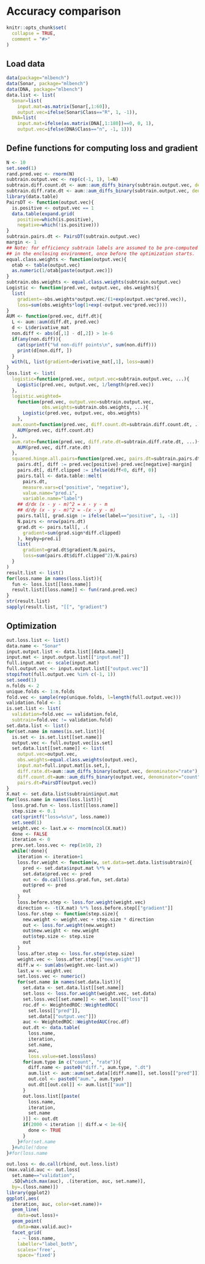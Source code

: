 <!--
%\VignetteEngine{knitr::knitr}
%\VignetteIndexEntry{Accuracy comparison}
-->

# Accuracy comparison

```r
knitr::opts_chunk$set(
  collapse = TRUE,
  comment = "#>"
)
```

## Load data

```r
data(package="mlbench")
data(Sonar, package="mlbench")
data(DNA, package="mlbench")
data.list <- list(
  Sonar=list(
    input.mat=as.matrix(Sonar[,1:60]),
    output.vec=ifelse(Sonar$Class=="R", 1, -1)),
  DNA=list(
    input.mat=ifelse(as.matrix(DNA[,1:180])==0, 0, 1),
    output.vec=ifelse(DNA$Class=="n", -1, 1)))
```

## Define functions for computing loss and gradient

```r
N <- 10
set.seed(1)
rand.pred.vec <- rnorm(N)
subtrain.output.vec <- rep(c(-1, 1), l=N)
subtrain.diff.count.dt <- aum::aum_diffs_binary(subtrain.output.vec, denominator="count")
subtrain.diff.rate.dt <- aum::aum_diffs_binary(subtrain.output.vec, denominator="rate")
library(data.table)
PairsDT <- function(output.vec){
  is.positive <- output.vec == 1
  data.table(expand.grid(
    positive=which(is.positive),
    negative=which(!is.positive)))
}
subtrain.pairs.dt <- PairsDT(subtrain.output.vec)
margin <- 1
## Note: for efficiency subtrain labels are assumed to be pre-computed
## in the enclosing environment, once before the optimization starts.
equal.class.weights <- function(output.vec){
  otab <- table(output.vec)
  as.numeric(1/otab[paste(output.vec)])
}
subtrain.obs.weights <- equal.class.weights(subtrain.output.vec)
Logistic <- function(pred.vec, output.vec, obs.weights){
  list(
    gradient=-obs.weights*output.vec/(1+exp(output.vec*pred.vec)),
    loss=sum(obs.weights*log(1+exp(-output.vec*pred.vec))))
}
AUM <- function(pred.vec, diff.dt){
  L <- aum::aum(diff.dt, pred.vec)
  d <- L$derivative_mat
  non.diff <- abs(d[,1] - d[,2]) > 1e-6
  if(any(non.diff)){
    cat(sprintf("%d non-diff points\n", sum(non.diff)))
    print(d[non.diff, ])
  }
  with(L, list(gradient=derivative_mat[,1], loss=aum))
}  
loss.list <- list(
  logistic=function(pred.vec, output.vec=subtrain.output.vec, ...){
    Logistic(pred.vec, output.vec, 1/length(pred.vec))
  },
  logistic.weighted=
    function(pred.vec, output.vec=subtrain.output.vec,
             obs.weights=subtrain.obs.weights, ...){
      Logistic(pred.vec, output.vec, obs.weights)
    },
  aum.count=function(pred.vec, diff.count.dt=subtrain.diff.count.dt, ...){
    AUM(pred.vec, diff.count.dt)
  },
  aum.rate=function(pred.vec, diff.rate.dt=subtrain.diff.rate.dt, ...){
    AUM(pred.vec, diff.rate.dt)
  },
  squared.hinge.all.pairs=function(pred.vec, pairs.dt=subtrain.pairs.dt, ...){
    pairs.dt[, diff := pred.vec[positive]-pred.vec[negative]-margin]
    pairs.dt[, diff.clipped := ifelse(diff<0, diff, 0)]
    pairs.tall <- data.table::melt(
      pairs.dt,
      measure.vars=c("positive", "negative"),
      value.name="pred.i",
      variable.name="label")
    ## d/dx (x - y - m)^2 = x - y - m
    ## d/dy (x - y - m)^2 = -(x - y - m)
    pairs.tall[, grad.sign := ifelse(label=="positive", 1, -1)]
    N.pairs <- nrow(pairs.dt)
    grad.dt <- pairs.tall[, .(
      gradient=sum(grad.sign*diff.clipped)
    ), keyby=pred.i]
    list(
      gradient=grad.dt$gradient/N.pairs,
      loss=sum(pairs.dt$diff.clipped^2)/N.pairs)
  }
)
result.list <- list()
for(loss.name in names(loss.list)){
  fun <- loss.list[[loss.name]]
  result.list[[loss.name]] <- fun(rand.pred.vec)
}
str(result.list)
sapply(result.list, "[[", "gradient")
```

## Optimization

```r
out.loss.list <- list()
data.name <- "Sonar"
input.output.list <- data.list[[data.name]]
input.mat <- input.output.list[["input.mat"]]
full.input.mat <- scale(input.mat)
full.output.vec <- input.output.list[["output.vec"]]
stopifnot(full.output.vec %in% c(-1, 1))
set.seed(1)
n.folds <- 2
unique.folds <- 1:n.folds
fold.vec <- sample(rep(unique.folds, l=length(full.output.vec)))
validation.fold <- 1
is.set.list <- list(
  validation=fold.vec == validation.fold,
  subtrain=fold.vec != validation.fold)
set.data.list <- list()
for(set.name in names(is.set.list)){
  is.set <- is.set.list[[set.name]]
  output.vec <- full.output.vec[is.set]
  set.data.list[[set.name]] <- list(
    output.vec=output.vec,
    obs.weights=equal.class.weights(output.vec),
    input.mat=full.input.mat[is.set,],
    diff.rate.dt=aum::aum_diffs_binary(output.vec, denominator="rate"),
    diff.count.dt=aum::aum_diffs_binary(output.vec, denominator="count"),
    pairs.dt=PairsDT(output.vec))
}
X.mat <- set.data.list$subtrain$input.mat
for(loss.name in names(loss.list)){
  loss.grad.fun <- loss.list[[loss.name]]
  step.size <- 0.1
  cat(sprintf("loss=%s\n", loss.name))
  set.seed(1)
  weight.vec <- last.w <- rnorm(ncol(X.mat))
  done <- FALSE
  iteration <- 0
  prev.set.loss.vec <- rep(1e10, 2)
  while(!done){
    iteration <- iteration+1
    loss.for.weight <- function(w, set.data=set.data.list$subtrain){
      pred <- set.data$input.mat %*% w
      set.data$pred.vec <- pred
      out <- do.call(loss.grad.fun, set.data)
      out$pred <- pred
      out
    }
    loss.before.step <- loss.for.weight(weight.vec)
    direction <- -t(X.mat) %*% loss.before.step[["gradient"]]
    loss.for.step <- function(step.size){
      new.weight <- weight.vec + step.size * direction
      out <- loss.for.weight(new.weight)
      out$new.weight <- new.weight
      out$step.size <- step.size
      out
    }
    loss.after.step <- loss.for.step(step.size)
    weight.vec <- loss.after.step[["new.weight"]]
    diff.w <- sum(abs(weight.vec-last.w))
    last.w <- weight.vec
    set.loss.vec <- numeric()
    for(set.name in names(set.data.list)){
      set.data <- set.data.list[[set.name]]
      set.loss <- loss.for.weight(weight.vec, set.data)
      set.loss.vec[[set.name]] <- set.loss[["loss"]]
      roc.df <- WeightedROC::WeightedROC(
        set.loss[["pred"]],
        set.data[["output.vec"]])
      auc <- WeightedROC::WeightedAUC(roc.df)
      out.dt <- data.table(
        loss.name,
        iteration,
        set.name,
        auc,
        loss.value=set.loss$loss)
      for(aum.type in c("count", "rate")){
        diff.name <- paste0("diff.", aum.type, ".dt")
        aum.list <- aum::aum(set.data[[diff.name]], set.loss[["pred"]])
        out.col <- paste0("aum.", aum.type)
        out.dt[[out.col]] <- aum.list[["aum"]]
      }
      out.loss.list[[paste(
        loss.name,
        iteration,
        set.name
      )]] <- out.dt
      if(2000 < iteration || diff.w < 1e-6){
        done <- TRUE
      }
    }#for(set.name
  }#while(!done
}#for(loss.name

out.loss <- do.call(rbind, out.loss.list)
(max.valid.auc <- out.loss[
  set.name=="validation",
  .SD[which.max(auc), .(iteration, auc, set.name)],
  by=.(loss.name)])
library(ggplot2)
ggplot(,aes(
  iteration, auc, color=set.name))+
  geom_line(
    data=out.loss)+
  geom_point(
    data=max.valid.auc)+
  facet_grid(
    . ~ loss.name,
    labeller="label_both",
    scales='free',
    space='fixed')
```
